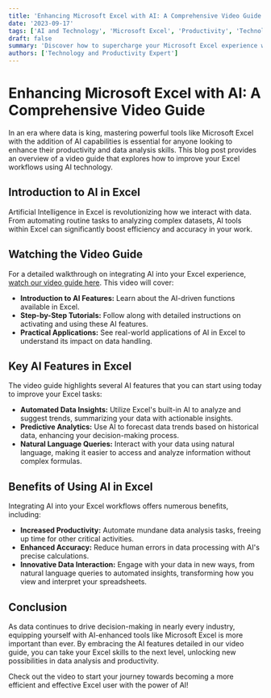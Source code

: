 ```yaml
---
title: 'Enhancing Microsoft Excel with AI: A Comprehensive Video Guide'
date: '2023-09-17'
tags: ['AI and Technology', 'Microsoft Excel', 'Productivity', 'Technology Integration']
draft: false
summary: 'Discover how to supercharge your Microsoft Excel experience with AI through our detailed video guide. Learn about innovative tools and techniques that can transform how you work with data.'
authors: ['Technology and Productivity Expert']
---
```


# Enhancing Microsoft Excel with AI: A Comprehensive Video Guide

In an era where data is king, mastering powerful tools like Microsoft Excel with the addition of AI capabilities is essential for anyone looking to enhance their productivity and data analysis skills. This blog post provides an overview of a video guide that explores how to improve your Excel workflows using AI technology.

## Introduction to AI in Excel

Artificial Intelligence in Excel is revolutionizing how we interact with data. From automating routine tasks to analyzing complex datasets, AI tools within Excel can significantly boost efficiency and accuracy in your work.

## Watching the Video Guide

For a detailed walkthrough on integrating AI into your Excel experience, [watch our video guide here](https://www.youtube.com/watch?v=JYtZ2zsdE_s). This video will cover:

- **Introduction to AI Features:** Learn about the AI-driven functions available in Excel.
- **Step-by-Step Tutorials:** Follow along with detailed instructions on activating and using these AI features.
- **Practical Applications:** See real-world applications of AI in Excel to understand its impact on data handling.

## Key AI Features in Excel

The video guide highlights several AI features that you can start using today to improve your Excel tasks:

- **Automated Data Insights:** Utilize Excel's built-in AI to analyze and suggest trends, summarizing your data with actionable insights.
- **Predictive Analytics:** Use AI to forecast data trends based on historical data, enhancing your decision-making process.
- **Natural Language Queries:** Interact with your data using natural language, making it easier to access and analyze information without complex formulas.

## Benefits of Using AI in Excel

Integrating AI into your Excel workflows offers numerous benefits, including:

- **Increased Productivity:** Automate mundane data analysis tasks, freeing up time for other critical activities.
- **Enhanced Accuracy:** Reduce human errors in data processing with AI's precise calculations.
- **Innovative Data Interaction:** Engage with your data in new ways, from natural language queries to automated insights, transforming how you view and interpret your spreadsheets.

## Conclusion

As data continues to drive decision-making in nearly every industry, equipping yourself with AI-enhanced tools like Microsoft Excel is more important than ever. By embracing the AI features detailed in our video guide, you can take your Excel skills to the next level, unlocking new possibilities in data analysis and productivity.

Check out the video to start your journey towards becoming a more efficient and effective Excel user with the power of AI!

